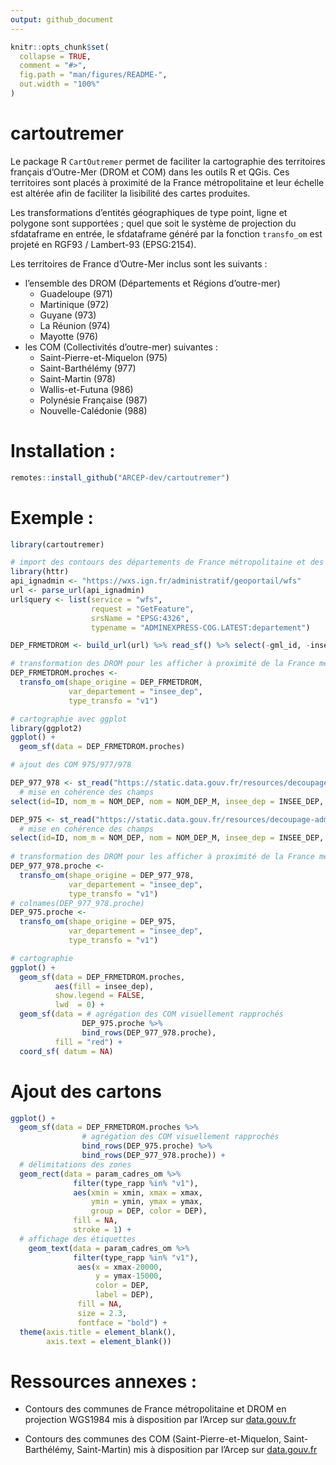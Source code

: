 ```yaml
---
output: github_document
---
```


<!-- README.md is generated from README.Rmd. Please edit that file -->

```r
knitr::opts_chunk$set(
  collapse = TRUE,
  comment = "#>",
  fig.path = "man/figures/README-",
  out.width = "100%"
)
```

# cartoutremer

<!-- badges: start -->
<!-- badges: end -->

Le package R `CartOutremer` permet de faciliter la cartographie des territoires français d'Outre-Mer (DROM et COM) dans les outils R et QGis. Ces territoires sont placés à proximité de la France métropolitaine et leur échelle est altérée afin de faciliter la lisibilité des cartes produites.

Les transformations d'entités géographiques de type point, ligne et polygone sont supportées ; quel que soit le système de projection du sfdataframe en entrée, le sfdataframe généré par la fonction `transfo_om` est projeté en RGF93 / Lambert-93 (EPSG:2154).

Les territoires de France d'Outre-Mer inclus sont les suivants :

- l'ensemble des DROM (Départements et Régions d'outre-mer)
  * Guadeloupe (971)
  * Martinique (972)
  * Guyane (973)
  * La Réunion (974)
  * Mayotte (976)
- les COM (Collectivités d'outre-mer) suivantes :
  * Saint-Pierre-et-Miquelon (975)
  * Saint-Barthélémy (977)
  * Saint-Martin (978)
  * Wallis-et-Futuna (986)
  * Polynésie Française (987)
  * Nouvelle-Calédonie (988)
  

# Installation :  
  
```r
remotes::install_github("ARCEP-dev/cartoutremer")

```

# Exemple :

```r
library(cartoutremer)

# import des contours des départements de France métropolitaine et des DROM en projection WGS1984 via l'API IGN 
library(httr)
api_ignadmin <- "https://wxs.ign.fr/administratif/geoportail/wfs"
url <- parse_url(api_ignadmin)
url$query <- list(service = "wfs",
                  request = "GetFeature",
                  srsName = "EPSG:4326",
                  typename = "ADMINEXPRESS-COG.LATEST:departement")

DEP_FRMETDROM <- build_url(url) %>% read_sf() %>% select(-gml_id, -insee_reg)

# transformation des DROM pour les afficher à proximité de la France métropolitaine
DEP_FRMETDROM.proches <-
  transfo_om(shape_origine = DEP_FRMETDROM,
             var_departement = "insee_dep",
             type_transfo = "v1")

# cartographie avec ggplot
library(ggplot2)
ggplot() +
  geom_sf(data = DEP_FRMETDROM.proches)

```


```r

# ajout des COM 975/977/978

DEP_977_978 <- st_read("https://static.data.gouv.fr/resources/decoupage-administratif-des-com-st-martin-et-st-barthelemy-et-com-saint-pierre-et-miquelon-format-admin-express/20220506-142254/departement.geojson",quiet = TRUE) %>%
  # mise en cohérence des champs
select(id=ID, nom_m = NOM_DEP, nom = NOM_DEP_M, insee_dep = INSEE_DEP, the_geom = geometry)

DEP_975 <- st_read("https://static.data.gouv.fr/resources/decoupage-administratif-des-com-st-martin-et-st-barthelemy-et-com-saint-pierre-et-miquelon-format-admin-express/20220506-142220/departement.geojson",quiet = TRUE) %>%
  # mise en cohérence des champs
select(id=ID, nom_m = NOM_DEP, nom = NOM_DEP_M, insee_dep = INSEE_DEP, the_geom = geometry)
  
# transformation des DROM pour les afficher à proximité de la France métropolitaine
DEP_977_978.proche <-
  transfo_om(shape_origine = DEP_977_978,
             var_departement = "insee_dep",
             type_transfo = "v1")
# colnames(DEP_977_978.proche)
DEP_975.proche <-
  transfo_om(shape_origine = DEP_975,
             var_departement = "insee_dep",
             type_transfo = "v1")

# cartographie 
ggplot() +
  geom_sf(data = DEP_FRMETDROM.proches,
          aes(fill = insee_dep),
          show.legend = FALSE,
          lwd  = 0) +
  geom_sf(data = # agrégation des COM visuellement rapprochés
                DEP_975.proche %>%
                bind_rows(DEP_977_978.proche),
          fill = "red") +
  coord_sf( datum = NA)


```

# Ajout des cartons

```r
ggplot() +
  geom_sf(data = DEP_FRMETDROM.proches %>%
                # agrégation des COM visuellement rapprochés
                bind_rows(DEP_975.proche) %>%
                bind_rows(DEP_977_978.proche)) +
  # délimitations des zones
  geom_rect(data = param_cadres_om %>%
              filter(type_rapp %in% "v1"),
              aes(xmin = xmin, xmax = xmax, 
                  ymin = ymin, ymax = ymax, 
                  group = DEP, color = DEP),
              fill = NA,
              stroke = 1) +
  # affichage des étiquettes
    geom_text(data = param_cadres_om %>%
              filter(type_rapp %in% "v1"),
               aes(x = xmax-20000, 
                   y = ymax-15000, 
                   color = DEP,
                   label = DEP),
               fill = NA,
               size = 2.3,
               fontface = "bold") +
  theme(axis.title = element_blank(),
        axis.text = element_blank())

```

# Ressources annexes :

* Contours des communes de France métropolitaine et DROM en projection WGS1984 mis à disposition par l'Arcep sur [data.gouv.fr](https://www.data.gouv.fr/fr/datasets/contours-communes-france-administrative-format-admin-express-avec-arrondissements/)

* Contours des communes des COM (Saint-Pierre-et-Miquelon, Saint-Barthélémy, Saint-Martin) mis à disposition par l'Arcep sur [data.gouv.fr](https://www.data.gouv.fr/fr/datasets/decoupage-administratif-des-com-st-martin-et-st-barthelemy-et-com-saint-pierre-et-miquelon-format-admin-express/)




